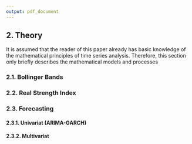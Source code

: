 ```yaml
---
output: pdf_document
---
```


## 2. Theory

It is assumed that the reader of this paper already has basic knowledge of the mathematical principles of time series analysis. Therefore, this section only briefly describes the mathematical models and processes

### 2.1. Bollinger Bands

### 2.2. Real Strength Index

### 2.3. Forecasting

#### 2.3.1. Univariat (ARIMA-GARCH)

#### 2.3.2. Multivariat
